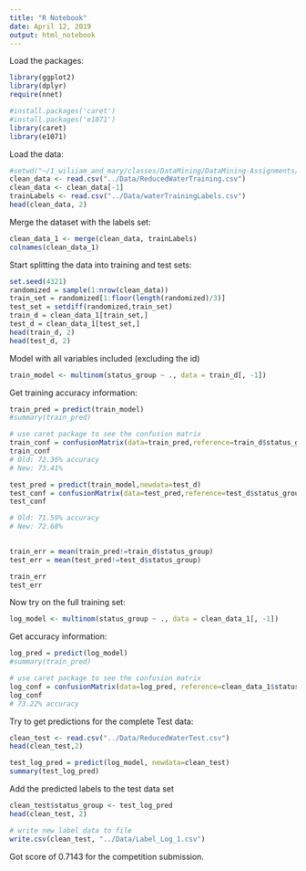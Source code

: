 ---
title: "R Notebook"
date: April 12, 2019
output: html_notebook
---

Load the packages:

```{r}
library(ggplot2)
library(dplyr)
require(nnet)

#install.packages('caret')
#install.packages('e1071')
library(caret)
library(e1071)
```

Load the data:

```{r}
#setwd("~/1_wiliiam_and_mary/classes/DataMining/DataMining-Assignments/TeamProject")
clean_data <- read.csv("../Data/ReducedWaterTraining.csv")
clean_data <- clean_data[-1]
trainLabels <- read.csv("../Data/waterTrainingLabels.csv")
head(clean_data, 2)
```

Merge the dataset with the labels set:


```{r}
clean_data_1 <- merge(clean_data, trainLabels)
colnames(clean_data_1)
```


Start splitting the data into training and test sets:

```{r}
set.seed(4321)
randomized = sample(1:nrow(clean_data))
train_set = randomized[1:floor(length(randomized)/3)]
test_set = setdiff(randomized,train_set)
train_d = clean_data_1[train_set,]
test_d = clean_data_1[test_set,]
head(train_d, 2)
head(test_d, 2)
```


Model with all variables included (excluding the id)

```{r}
train_model <- multinom(status_group ~ ., data = train_d[, -1])
```

Get training accuracy information:

```{r}
train_pred = predict(train_model)
#summary(train_pred)

# use caret package to see the confusion matrix
train_conf = confusionMatrix(data=train_pred,reference=train_d$status_group)
train_conf
# Old: 72.36% accuracy
# New: 73.41%

```


```{r}
test_pred = predict(train_model,newdata=test_d)
test_conf = confusionMatrix(data=test_pred,reference=test_d$status_group)
test_conf

# Old: 71.59% accuracy
# New: 72.68%
                    
```


```{r}
train_err = mean(train_pred!=train_d$status_group)
test_err = mean(test_pred!=test_d$status_group)

train_err
test_err
```

Now try on the full training set:

```{r}
log_model <- multinom(status_group ~ ., data = clean_data_1[, -1])
```

Get accuracy information:
```{r}
log_pred = predict(log_model)
#summary(train_pred)

# use caret package to see the confusion matrix
log_conf = confusionMatrix(data=log_pred, reference=clean_data_1$status_group)
log_conf
# 73.22% accuracy
```

Try to get predictions for the complete Test data:

```{r}
clean_test <- read.csv("../Data/ReducedWaterTest.csv")
head(clean_test,2)
```

```{r}
test_log_pred = predict(log_model, newdata=clean_test)
summary(test_log_pred)
```

Add the predicted labels to the test data set
```{r}
clean_test$status_group <- test_log_pred
head(clean_test, 2)
```


```{r}
# write new label data to file
write.csv(clean_test, "../Data/Label_Log_1.csv")
```

Got score of 0.7143 for the competition submission. 
